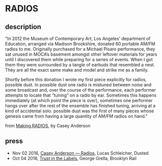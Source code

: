 <Cover
  src="https://caseyanderson.com//assets/radios_cover_v2.jpg"
  alt=""
  caption=""
/>

# RADIOS

<Bandcamp src="https://bandcamp.com/EmbeddedPlayer/album=210892502/size=large/bgcol=ffffff/linkcol=333333/tracklist=false/artwork=small/transparent=true/" />

## description

"In 2012 the Museum of Contemporary Art, Los Angeles' department of Education, arranged via Madison Brookshire, donated 60 portable AM/FM radios to me. Originally purchased for a Michael Pisaro performance, they sat unused in MOCA’s basement amongst other leftover materials for years until I discovered them while preparing for a series of events. When I got them they were surrounded by a tangle of earbuds that resembled a nest. They are all the exact same make and model and strike me as a family.

Shortly before this donation I wrote my first piece explicitly for radios, possible dust. In possible dust one radio is mistuned between noise and some broadcast and, over the course of the performance, each performer attempts to locate that "tuning" on a radio by ear. Sometimes this happens immediately (at which point the piece is over), sometimes one performer hangs over after the rest of the ensemble has finished tuning, arriving at a kind of accidental solo. possible dust was the first of many pieces whose genesis came from having a large quantity of AM/FM radios on hand."

from [Making RADIOS](https://awavepress.com/2016/08/31/RADIOS.html), by Casey Anderson

## press

* Nov 02 2016, [Casey Anderson — Radios](https://dustedmagazine.tumblr.com/post/152650221005/casey-anderson-radios-a-wave-press), Lucas Schleicher, Dusted
* Oct 04 2016, [Trust in the Labels](https://brooklynrail.org/2016/10/music/trust-in-the-labels/), George Grella, Brooklyn Rail


